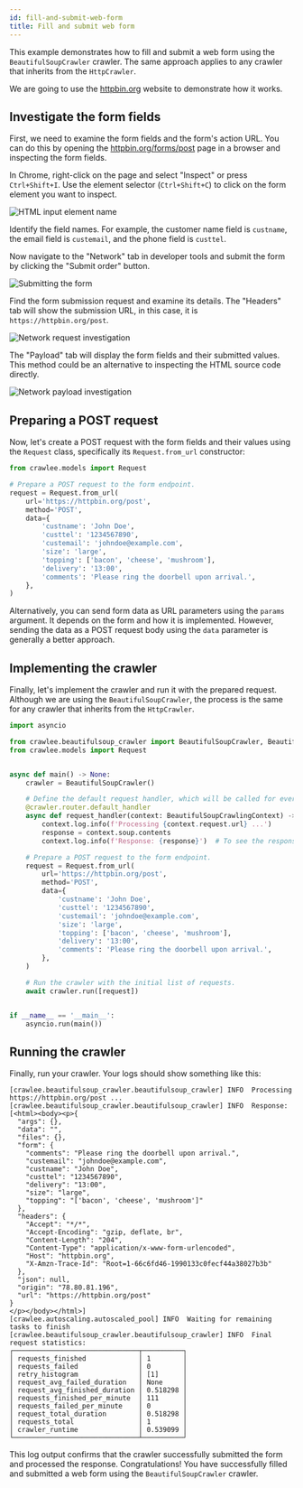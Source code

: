 ```yaml
---
id: fill-and-submit-web-form
title: Fill and submit web form
---
```



This example demonstrates how to fill and submit a web form using the <ApiLink to="class/BeautifulSoupCrawler">`BeautifulSoupCrawler`</ApiLink> crawler. The same approach applies to any crawler that inherits from the <ApiLink to="class/HttpCrawler">`HttpCrawler`</ApiLink>.

We are going to use the [httpbin.org](https://httpbin.org) website to demonstrate how it works.

## Investigate the form fields

First, we need to examine the form fields and the form's action URL. You can do this by opening the [httpbin.org/forms/post](https://httpbin.org/forms/post) page in a browser and inspecting the form fields.

In Chrome, right-click on the page and select "Inspect" or press `Ctrl+Shift+I`.
Use the element selector (`Ctrl+Shift+C`) to click on the form element you want to inspect.

![HTML input element name](/img/fill-and-submit-web-form/00.jpg 'HTML input element name.')

Identify the field names. For example, the customer name field is `custname`, the email field is `custemail`, and the phone field is `custtel`.

Now navigate to the "Network" tab in developer tools and submit the form by clicking the "Submit order" button.

![Submitting the form](/img/fill-and-submit-web-form/01.jpg 'Submitting the form.')

Find the form submission request and examine its details. The "Headers" tab will show the submission URL, in this case, it is `https://httpbin.org/post`.

![Network request investigation](/img/fill-and-submit-web-form/02.jpg 'Network request investigation.')

The "Payload" tab will display the form fields and their submitted values. This method could be an alternative to inspecting the HTML source code directly.

![Network payload investigation](/img/fill-and-submit-web-form/03.jpg 'Network payload investigation.')

## Preparing a POST request

Now, let's create a POST request with the form fields and their values using the <ApiLink to="class/Request">`Request`</ApiLink> class, specifically its <ApiLink to="class/Request#from_url">`Request.from_url`</ApiLink> constructor:

```python
from crawlee.models import Request

# Prepare a POST request to the form endpoint.
request = Request.from_url(
    url='https://httpbin.org/post',
    method='POST',
    data={
        'custname': 'John Doe',
        'custtel': '1234567890',
        'custemail': 'johndoe@example.com',
        'size': 'large',
        'topping': ['bacon', 'cheese', 'mushroom'],
        'delivery': '13:00',
        'comments': 'Please ring the doorbell upon arrival.',
    },
)
```

Alternatively, you can send form data as URL parameters using the `params` argument. It depends on the form and how it is implemented. However, sending the data as a POST request body using the `data` parameter is generally a better approach.

## Implementing the crawler

Finally, let's implement the crawler and run it with the prepared request. Although we are using the <ApiLink to="class/BeautifulSoupCrawler">`BeautifulSoupCrawler`</ApiLink>, the process is the same for any crawler that inherits from the <ApiLink to="class/HttpCrawler">`HttpCrawler`</ApiLink>.

```python
import asyncio

from crawlee.beautifulsoup_crawler import BeautifulSoupCrawler, BeautifulSoupCrawlingContext
from crawlee.models import Request


async def main() -> None:
    crawler = BeautifulSoupCrawler()

    # Define the default request handler, which will be called for every request.
    @crawler.router.default_handler
    async def request_handler(context: BeautifulSoupCrawlingContext) -> None:
        context.log.info(f'Processing {context.request.url} ...')
        response = context.soup.contents
        context.log.info(f'Response: {response}')  # To see the response in the logs.

    # Prepare a POST request to the form endpoint.
    request = Request.from_url(
        url='https://httpbin.org/post',
        method='POST',
        data={
            'custname': 'John Doe',
            'custtel': '1234567890',
            'custemail': 'johndoe@example.com',
            'size': 'large',
            'topping': ['bacon', 'cheese', 'mushroom'],
            'delivery': '13:00',
            'comments': 'Please ring the doorbell upon arrival.',
        },
    )

    # Run the crawler with the initial list of requests.
    await crawler.run([request])


if __name__ == '__main__':
    asyncio.run(main())
```

## Running the crawler

Finally, run your crawler. Your logs should show something like this:

```plaintext
[crawlee.beautifulsoup_crawler.beautifulsoup_crawler] INFO  Processing https://httpbin.org/post ...
[crawlee.beautifulsoup_crawler.beautifulsoup_crawler] INFO  Response: [<html><body><p>{
  "args": {},
  "data": "",
  "files": {},
  "form": {
    "comments": "Please ring the doorbell upon arrival.",
    "custemail": "johndoe@example.com",
    "custname": "John Doe",
    "custtel": "1234567890",
    "delivery": "13:00",
    "size": "large",
    "topping": "['bacon', 'cheese', 'mushroom']"
  },
  "headers": {
    "Accept": "*/*",
    "Accept-Encoding": "gzip, deflate, br",
    "Content-Length": "204",
    "Content-Type": "application/x-www-form-urlencoded",
    "Host": "httpbin.org",
    "X-Amzn-Trace-Id": "Root=1-66c6fd46-1990133c0fecf44a38027b3b"
  },
  "json": null,
  "origin": "78.80.81.196",
  "url": "https://httpbin.org/post"
}
</p></body></html>]
[crawlee.autoscaling.autoscaled_pool] INFO  Waiting for remaining tasks to finish
[crawlee.beautifulsoup_crawler.beautifulsoup_crawler] INFO  Final request statistics:
┌───────────────────────────────┬──────────┐
│ requests_finished             │ 1        │
│ requests_failed               │ 0        │
│ retry_histogram               │ [1]      │
│ request_avg_failed_duration   │ None     │
│ request_avg_finished_duration │ 0.518298 │
│ requests_finished_per_minute  │ 111      │
│ requests_failed_per_minute    │ 0        │
│ request_total_duration        │ 0.518298 │
│ requests_total                │ 1        │
│ crawler_runtime               │ 0.539099 │
└───────────────────────────────┴──────────┘
```

This log output confirms that the crawler successfully submitted the form and processed the response. Congratulations! You have successfully filled and submitted a web form using the <ApiLink to="class/BeautifulSoupCrawler">`BeautifulSoupCrawler`</ApiLink> crawler.
